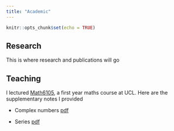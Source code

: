 ```yaml
---
title: "Academic"
---
```


```r
knitr::opts_chunk$set(echo = TRUE)
```
## Research

This is where research and publications will go

## Teaching

I lectured [Math6105](https://www.ucl.ac.uk/maths/courses/undergraduates/modules/general-ancillary/math6105), a first year maths course at UCL. Here are the supplementary notes I provided

* Complex numbers <a href="complex_numbers_Qs.pdf">pdf</a>

* Series <a href="MATH6105_Series_MACLAURIN_REV.pdf">pdf</a>